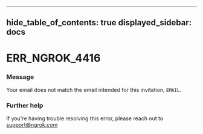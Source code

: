 

---
hide_table_of_contents: true
displayed_sidebar: docs
---


# ERR_NGROK_4416

### Message
Your email does not match the email intended for this invitation, `EMAIL`.

<ErrorDetails error="err_ngrok_4416" />



### Further help
If you're having trouble resolving this error, please reach out to [support@ngrok.com](mailto:support@ngrok.com?subject=Help%20with%20ERR_NGROK_4416)

